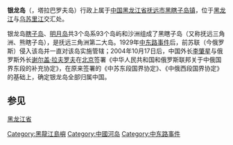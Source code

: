 {{Chinese
|title=银龙岛
|pic=[[file:Bolshoy_Ussuriysky_and_Tarabarov_ZH.svg|300px]]
|piccap=银龙岛
}}

{{coord|48|22|48.40|N|134|31|23.32|E|display=title|name=银龙岛}}

'''银龙岛'''（{{lang-ru|Остров Тарабаров}}，塔拉巴罗夫岛）行政上属于[[中华人民共和国|中国]][[黑龙江省|黑龙江省]][[抚远市|抚远市]][[黑瞎子岛镇|黑瞎子岛镇]]，位于[[黑龙江|黑龙江]]与[[乌苏里江|乌苏里江]]交汇处。

银龙岛[[黑瞎子岛|瞎子岛]]、[[明月岛|明月岛]]共3个岛系93个岛屿和沙洲组成了黑瞎子岛（又称抚远三角洲、熊瞎子岛），是抚远三角洲第二大岛。1929年[[中东路事件|中东路事件]]后，前苏联（今俄罗斯）侵入该岛并一直对该岛实施管辖；2004年10月17日后，中国外长[[李肇星|李肇星]]与俄罗斯外长[[谢尔盖·拉夫罗夫|谢尔盖·拉夫罗夫]]在[[北京|北京]]签署《中华人民共和国和俄罗斯联邦关于中俄国界东段的补充协定》，在原来签署的《中苏东段国界协定》、《中俄西段国界协定》的基础上，确定银龙岛全部归属中国。

{{黑龍江小作品}}

== 参见 ==
[[黑龙江省|黑龙江省]]

{{DEFAULTSORT:Yin銀龍}}

[[Category:黑龍江島嶼|Category:黑龍江島嶼]]
[[Category:中國河岛|Category:中國河岛]]
[[Category:中东路事件|Category:中东路事件]]